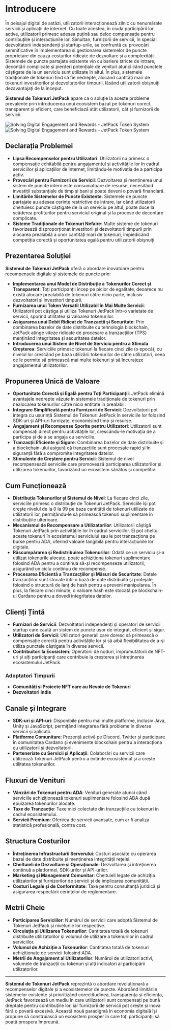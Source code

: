 
# Introducere

În peisajul digital de astăzi, utilizatorii interacționează zilnic cu nenumărate servicii și aplicații de internet. Cu toate acestea, în ciuda participării lor active, utilizatorii primesc adesea puțină sau deloc compensație pentru contribuțiile și interacțiunile lor. Simultan, furnizorii de servicii, în special dezvoltatorii independenți și startup-urile, se confruntă cu provocări semnificative în implementarea și gestionarea sistemelor de puncte proprietare din cauza costurilor ridicate de dezvoltare și a complexității. Sistemele de puncte partajate existente vin cu bariere stricte de intrare, decontări complicate și pierderi potențiale de venituri atunci când punctele câștigate de la un serviciu sunt utilizate în altul. În plus, sistemele tradiționale de tokenuri tind să fie nedrepte, alocând cantități mari de tokenuri investitorilor și dezvoltatorilor timpurii, lăsând utilizatorii obișnuiți dezavantajați de la început.

**Sistemul de Tokenuri JetPack** apare ca o soluție la aceste probleme prevalente prin introducerea unui ecosistem bazat pe tokenuri corect, transparent și eficient, care beneficiază atât utilizatorii, cât și furnizorii de servicii.

<Image src="/images/en/intro.svg" alt="Solving Digital Engagement and Rewards - JetPack Token System" width={700} height={534} className="dark:hidden"/>
<Image src="/images/en/intro-dark.svg" alt="Solving Digital Engagement and Rewards - JetPack Token System" width={700} height={534} className="hidden dark:block"/>

## Declarația Problemei

- **Lipsa Recompenselor pentru Utilizatori**: Utilizatorii nu primesc o compensație echitabilă pentru angajamentul și activitățile lor în cadrul serviciilor și aplicațiilor de internet, limitându-le motivația de a participa activ.
- **Provocări pentru Furnizorii de Servicii**: Dezvoltarea și menținerea unui sistem de puncte intern este consumatoare de resurse, necesitând investiții substanțiale de timp și bani și poate deveni o povară financiară.
- **Limitările Sistemelor de Puncte Existente**: Sistemele de puncte partajate au adesea cerințe restrictive de intrare, iar când utilizatorii cheltuiesc puncte câștigate de la un serviciu pe altul, poate duce la scăderea profiturilor pentru serviciul original și la procese de decontare complicate.
- **Sisteme Tradiționale de Tokenuri Nefaire**: Multe sisteme de tokenuri favorizează disproporționat investitorii și dezvoltatorii timpurii prin alocarea prealabilă a unor cantități mari de tokenuri, împiedicând competiția corectă și oportunitatea egală pentru utilizatorii obișnuiți.

## Prezentarea Soluției

**Sistemul de Tokenuri JetPack** oferă o abordare inovatoare pentru recompensele digitale și sistemele de puncte prin:

- **Implementarea unui Model de Distribuție a Tokenurilor Corect și Transparent**: Toți participanții încep pe picior de egalitate, deoarece nu există alocare prealabilă de tokenuri către nicio parte, inclusiv dezvoltatori și investitori timpurii.
- **Furnizarea unui Token Versatil Utilizabil în Mai Multe Servicii**: Utilizatorii pot câștiga și utiliza Tokenuri JetPack într-o varietate de servicii, sporind utilitatea și valoarea tokenurilor.
- **Asigurarea unui Debit Ridicat de Tranzacții și Securitate**: Prin combinarea bazelor de date distribuite cu tehnologia blockchain, JetPack atinge viteze ridicate de procesare a tranzacțiilor (TPS) menținând integritatea și securitatea datelor.
- **Introducerea unui Sistem de Nivel de Serviciu pentru a Stimula Creșterea**: Serviciile primesc tokenuri la fiecare cinci zile (o epocă), cu nivelul lor crescând pe baza utilizării tokenurilor de către utilizatori, ceea ce le permite să primească mai multe tokenuri și să încurajeze angajamentul utilizatorilor.

## Propunerea Unică de Valoare

- **Oportunitate Corectă și Egală pentru Toți Participanții**: JetPack elimină avantajele nedrepte văzute în sistemele tradiționale de tokenuri prin nealocarea tokenurilor către nicio entitate în prealabil.
- **Integrare Simplificată pentru Furnizorii de Servicii**: Dezvoltatorii pot integra cu ușurință Sistemul de Tokenuri JetPack în serviciile lor folosind SDK-uri și API-uri furnizate, economisind timp și resurse.
- **Angajament și Recompense Sporite pentru Utilizatori**: Utilizatorii sunt compensați direct pentru activitățile lor, crescându-le motivația de a participa și de a se angaja cu serviciile.
- **Tranzacții Eficiente și Sigure**: Combinarea bazelor de date distribuite și a blockchain-ului asigură că tranzacțiile sunt procesate rapid și în siguranță fără a compromite integritatea datelor.
- **Stimulente de Creștere pentru Servicii**: Sistemul de nivel recompensează serviciile care promovează participarea utilizatorilor și utilizarea tokenurilor, favorizând un ecosistem sănătos și competitiv.

## Cum Funcționează

- **Distribuția Tokenurilor și Sistemul de Nivel**: La fiecare cinci zile, serviciile primesc o distribuție de Tokenuri JetPack. Serviciile își pot crește nivelul de la 0 la 99 pe baza cantității de tokenuri utilizate de utilizatorii lor, permițându-le să primească tokenuri suplimentare în distribuțiile ulterioare.
- **Mecanismul de Recompensare a Utilizatorilor**: Utilizatorii câștigă Tokenuri JetPack prin activitățile lor în cadrul serviciilor. Ei pot cheltui aceste tokenuri în ecosistemul serviciului sau le pot tranzacționa pe burse pentru ADA, oferind valoare tangibilă pentru interacțiunile lor digitale.
- **Răscumpărarea și Redistribuirea Tokenurilor**: Odată ce un serviciu și-a utilizat tokenurile alocate, poate achiziționa tokenuri suplimentare folosind ADA pentru a continua să-și recompenseze utilizatorii, asigurând un ciclu continuu de recompense.
- **Procesarea Eficientă a Tranzacțiilor și Măsuri de Securitate**: Datele tranzacțiilor sunt stocate într-o bază de date distribuită și protejate folosind o structură de lanț de hash pentru a preveni manipularea. În plus, la fiecare cinci minute, o valoare hash este stocată pe blockchain-ul Cardano pentru a dovedi integritatea datelor.

## Clienți Țintă

- **Furnizori de Servicii**: Dezvoltatori independenți și operatori de servicii startup care caută un sistem de puncte ușor de integrat, eficient și sigur.
- **Utilizatori de Servicii**: Utilizatori generali care doresc să primească o compensație corectă pentru activitățile lor și să aibă flexibilitatea de a-și utiliza punctele câștigate în diverse servicii.
- **Contribuitori la Ecosistem**: Operatorii de noduri, împrumutătorii de NFT-uri și alți participanți care contribuie la creșterea și întreținerea ecosistemului JetPack.

### Adoptatori Timpurii

- **Comunități și Proiecte NFT care au Nevoie de Tokenuri**
- **Dezvoltatori Indie**

## Canale și Integrare

- **SDK-uri și API-uri**: Disponibile pentru mai multe platforme, inclusiv Java, Unity și JavaScript, permițând integrarea fără probleme în diverse servicii și aplicații.
- **Platforme Comunitare**: Prezență activă pe Discord, Twitter și participare în comunitatea Cardano și evenimente blockchain pentru a interacționa cu utilizatorii și dezvoltatorii.
- **Parteneriate cu Servicii și Aplicații**: Colaborări cu servicii care utilizează Tokenuri JetPack pentru a extinde ecosistemul și a crește utilitatea tokenurilor.

## Fluxuri de Venituri

- **Vânzări de Tokenuri pentru ADA**: Venituri generate atunci când serviciile achiziționează tokenuri suplimentare folosind ADA după epuizarea tokenurilor alocate.
- **Taxe de Tranzacție**: Taxe mici colectate din tranzacțiile cu tokenuri în cadrul ecosistemului.
- **Servicii Premium**: Oferirea de servicii avansate, cum ar fi analiza statistică profesională, contra cost.

## Structura Costurilor

- **Întreținerea Infrastructurii Serverului**: Costuri asociate cu operarea bazei de date distribuite și menținerea integrității rețelei.
- **Cheltuieli de Dezvoltare și Operaționale**: Dezvoltarea și întreținerea continuă a platformei, SDK-urilor și API-urilor.
- **Marketing și Management Comunitar**: Cheltuieli legate de achiziția utilizatorilor și furnizorilor de servicii și de implicarea comunității.
- **Costuri Legale și de Conformitate**: Taxe pentru consultanță juridică și asigurarea respectării cerințelor de reglementare.

## Metrii Cheie

- **Participarea Serviciilor**: Numărul de servicii care adoptă Sistemul de Tokenuri JetPack și nivelurile lor respective.
- **Circulația și Utilizarea Tokenurilor**: Cantitatea totală de tokenuri distribuite utilizatorilor și volumul de utilizare a tokenurilor în cadrul serviciilor.
- **Volumul de Achiziție a Tokenurilor**: Cantitatea totală de tokenuri achiziționate de servicii folosind ADA.
- **Metrii de Angajament al Utilizatorilor**: Numărul de utilizatori activi, volumele de tranzacții cu tokenuri și alți indicatori ai participării utilizatorilor.

---

**Sistemul de Tokenuri JetPack** reprezintă o abordare revoluționară a recompenselor digitale și a ecosistemelor de puncte. Abordând limitările sistemelor existente și prioritizând corectitudinea, transparența și eficiența, JetPack favorizează un mediu în care utilizatorii sunt compensați pe bună dreptate pentru contribuțiile lor, iar furnizorii de servicii pot crește și inova fără o povară excesivă. Această nouă paradigmă în economia digitală își propune să construiască un ecosistem prosper în care toți participanții să poată prospera împreună.
